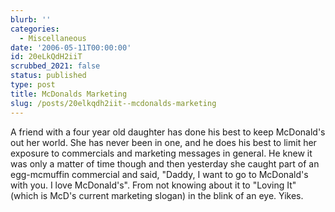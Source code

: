 ```yaml
---
blurb: ''
categories:
  - Miscellaneous
date: '2006-05-11T00:00:00'
id: 20eLkQdH2iiT
scrubbed_2021: false
status: published
type: post
title: McDonalds Marketing
slug: /posts/20elkqdh2iit--mcdonalds-marketing
---
```


A friend with a four year old daughter has done his best to keep
McDonald's out her world. She has never been in one, and he does
his best to limit her exposure to commercials and marketing
messages in general. He knew it was only a matter of time though
and then yesterday she caught part of an egg-mcmuffin commercial
and said, "Daddy, I want to go to McDonald's with you. I love
McDonald's". From not knowing about it to "Loving It" (which is
McD's current marketing slogan) in the blink of an eye. Yikes.
